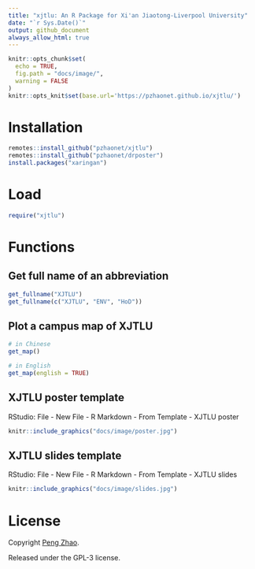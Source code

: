 ```yaml
---
title: "xjtlu: An R Package for Xi'an Jiaotong-Liverpool University"
date: "`r Sys.Date()`"
output: github_document
always_allow_html: true
---
```


```r
knitr::opts_chunk$set(
  echo = TRUE,
  fig.path = "docs/image/",
  warning = FALSE
)
knitr::opts_knit$set(base.url='https://pzhaonet.github.io/xjtlu/')
```

# Installation

```r
remotes::install_github("pzhaonet/xjtlu")
remotes::install_github("pzhaonet/drposter")
install.packages("xaringan")
```


# Load

```r
require("xjtlu")
```

# Functions

## Get full name of an abbreviation

```r
get_fullname("XJTLU")
get_fullname(c("XJTLU", "ENV", "HoD"))
```

## Plot a campus map of XJTLU

```r
# in Chinese
get_map()

# in English
get_map(english = TRUE)
```

## XJTLU poster template

RStudio: File - New File - R Markdown - From Template - XJTLU poster

```r
knitr::include_graphics("docs/image/poster.jpg")
```

## XJTLU slides template

RStudio: File - New File - R Markdown - From Template - XJTLU slides

```r
knitr::include_graphics("docs/image/slides.jpg")
```

# License

Copyright [Peng Zhao](http://pzhao.org).

Released under the GPL-3 license.
